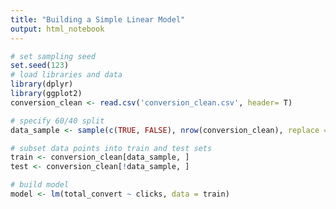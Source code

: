 ```yaml
---
title: "Building a Simple Linear Model"
output: html_notebook
---
```


```r
# set sampling seed
set.seed(123)
# load libraries and data
library(dplyr)
library(ggplot2)
conversion_clean <- read.csv('conversion_clean.csv', header= T)
```

```r
# specify 60/40 split
data_sample <- sample(c(TRUE, FALSE), nrow(conversion_clean), replace = T, prob = c(0.6,0.4))

# subset data points into train and test sets
train <- conversion_clean[data_sample, ]
test <- conversion_clean[!data_sample, ]
```

```r
# build model
model <- lm(total_convert ~ clicks, data = train)
```